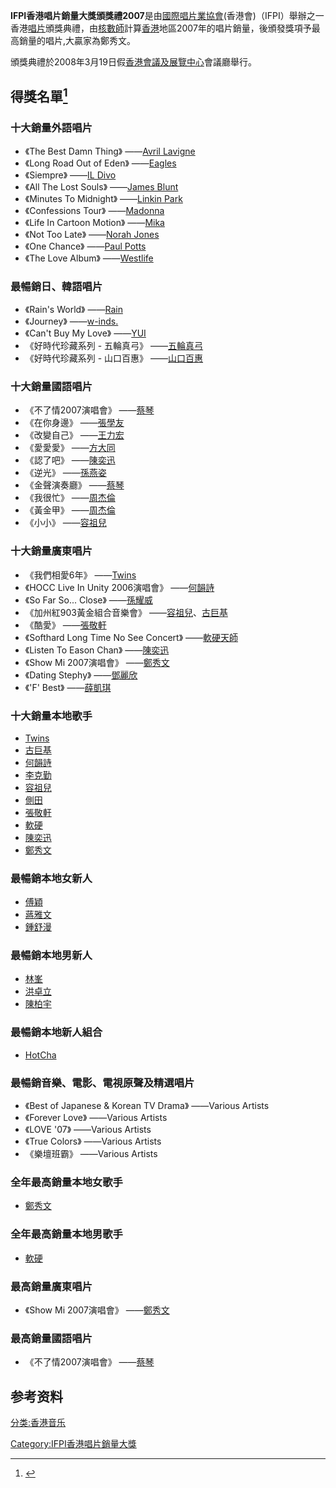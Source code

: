 {{Infobox award
| name     = IFPI 香港唱片销量大奖 2007
| image    = 
| caption  = 
| date     = 2008年3月19日
| location = [[香港會議及展覽中心|香港會議及展覽中心]], [[香港|香港]]
| network  = [[TVB|TVB]]
| host     = [[陳輝虹|陳輝虹]]
| ratings  =  
| previous = [[IFPI香港唱片銷量大獎頒獎禮2006|2006]]
| main     = [[IFPI香港唱片銷量大獎|IFPI香港唱片銷量大獎]]
| next     = [[IFPI香港唱片銷量大獎頒獎禮2008|2008]]
}}


'''IFPI香港唱片銷量大獎頒獎禮2007'''是由[[國際唱片業協會|國際唱片業協會]](香港會)（IFPI）舉辦之一香港[[唱片|唱片]]頒獎典禮，由[[核數師|核數師]]計算[[香港|香港]]地區2007年的唱片銷量，後頒發獎項予最高銷量的唱片,大贏家為鄭秀文。

頒獎典禮於2008年3月19日假[[香港會議及展覽中心|香港會議及展覽中心]]會議廳舉行。

==  得獎名單<ref>{{Cite web |url=http://www.ifpihk.org/www_1/go2007e.php |title=IFPI香港唱片銷量大獎頒獎禮2007 |accessdate=2012-02-19 |archive-date=2011-04-17 |archive-url=https://web.archive.org/web/20110417141444/http://www.ifpihk.org/www_1/go2007e.php |dead-url=yes }}</ref> ==

=== 十大銷量外語唱片 ===
* 《The Best Damn Thing》 ——[[Avril_Lavigne|Avril Lavigne]]
* 《Long Road Out of Eden》 ——[[Eagles|Eagles]]
* 《Siempre》 ——[[IL_Divo|IL Divo]]
* 《All The Lost Souls》 ——[[James_Blunt|James Blunt]]
* 《Minutes To Midnight》 ——[[Linkin_Park|Linkin Park]]
* 《Confessions Tour》 ——[[Madonna|Madonna]]
* 《Life In Cartoon Motion》 ——[[Mika|Mika]]
* 《Not Too Late》 ——[[Norah_Jones|Norah Jones]]
* 《One Chance》 ——[[Paul_Potts|Paul Potts]]
* 《The Love Album》 ——[[Westlife|Westlife]]

=== 最暢銷日、韓語唱片 ===
* 《Rain's World》 ——[[Rain|Rain]]
* 《Journey》 ——[[w-inds.|w-inds.]]
* 《Can't Buy My Love》 ——[[YUI|YUI]]
* 《好時代珍藏系列 - 五輪真弓》 ——[[五輪真弓|五輪真弓]]
* 《好時代珍藏系列 - 山口百惠》 ——[[山口百惠|山口百惠]]

=== 十大銷量國語唱片 ===
* 《不了情2007演唱會》 ——[[蔡琴|蔡琴]]
* 《在你身邊》 ——[[張學友|張學友]]
* 《改變自己》 ——[[王力宏|王力宏]]
* 《愛愛愛》 ——[[方大同|方大同]]
* 《認了吧》 ——[[陳奕迅|陳奕迅]]
* 《逆光》 ——[[孫燕姿|孫燕姿]]
* 《金聲演奏廳》 ——[[蔡琴|蔡琴]]
* 《我很忙》 ——[[周杰倫|周杰倫]]
* 《黃金甲》 ——[[周杰倫|周杰倫]]
* 《小小》 ——[[容祖兒|容祖兒]]

=== 十大銷量廣東唱片 ===
* 《我們相愛6年》 ——[[Twins|Twins]]
* 《HOCC Live In Unity 2006演唱會》 ——[[何韻詩|何韻詩]]
* 《So Far So... Close》 ——[[孫耀威|孫耀威]]
* 《加州紅903黃金組合音樂會》 ——[[容祖兒|容祖兒]]、[[古巨基|古巨基]]
* 《酷愛》 ——[[張敬軒|張敬軒]]
* 《Softhard Long Time No See Concert》 ——[[軟硬天師|軟硬天師]]
* 《Listen To Eason Chan》 ——[[陳奕迅|陳奕迅]]
* 《Show Mi 2007演唱會》 ——[[鄭秀文|鄭秀文]]
* 《Dating Stephy》 ——[[鄧麗欣|鄧麗欣]]
* 《'F' Best》 ——[[薛凱琪|薛凱琪]]

=== 十大銷量本地歌手 ===
* [[Twins|Twins]]
* [[古巨基|古巨基]]
* [[何韻詩|何韻詩]]
* [[李克勤|李克勤]]
* [[容祖兒|容祖兒]]
* [[側田|側田]]
* [[張敬軒|張敬軒]]
* [[軟硬|軟硬]]
* [[陳奕迅|陳奕迅]]
* [[鄭秀文|鄭秀文]]

=== 最暢銷本地女新人 ===
* [[傅穎|傅穎]]
* [[蔣雅文|蔣雅文]]
* [[鍾舒漫|鍾舒漫]]

=== 最暢銷本地男新人 ===
* [[林峯|林峯]]
* [[洪卓立|洪卓立]]
* [[陳柏宇|陳柏宇]]

=== 最暢銷本地新人組合 ===
* [[HotCha|HotCha]]

=== 最暢銷音樂、電影、電視原聲及精選唱片 ===
* 《Best of Japanese & Korean TV Drama》 ——Various Artists
* 《Forever Love》 ——Various Artists
* 《LOVE '07》 ——Various Artists
* 《True Colors》 ——Various Artists
* 《樂壇班霸》 ——Various Artists

=== 全年最高銷量本地女歌手 ===
* [[鄭秀文|鄭秀文]]

=== 全年最高銷量本地男歌手 ===
* [[軟硬|軟硬]]

=== 最高銷量廣東唱片 ===
* 《Show Mi 2007演唱會》 ——[[鄭秀文|鄭秀文]]

=== 最高銷量國語唱片 ===
* 《不了情2007演唱會》 ——[[蔡琴|蔡琴]]

==参考资料==
{{Reflist}}

{{IFPI香港唱片銷量大獎}}
{{香港音乐颁奖典礼}}

[[Category:IFPI香港唱片銷量大獎|Category:IFPI香港唱片銷量大獎]]
[[分类:香港音乐|分类:香港音乐]]
